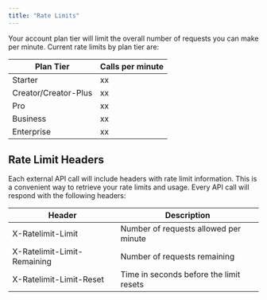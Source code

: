 ```yaml
---
title: "Rate Limits"
---
```


Your account plan tier will limit the overall number of requests you can make per minute. Current rate limits by plan tier are:

| Plan Tier            | Calls per minute |
| -------------------- | ---------------- |
| Starter              | xx               |
| Creator/Creator-Plus | xx               |
| Pro                  | xx               |
| Business             | xx               |
| Enterprise           | xx               |

## Rate Limit Headers

Each external API call will include headers with rate limit information.
This is a convenient way to retrieve your rate limits and usage.
Every API call will respond with the following headers:

| Header                      | Description                             |
| --------------------------- | --------------------------------------- |
| X-Ratelimit-Limit           | Number of requests allowed per minute   |
| X-Ratelimit-Limit-Remaining | Number of requests remaining            |
| X-Ratelimit-Limit-Reset     | Time in seconds before the limit resets |
